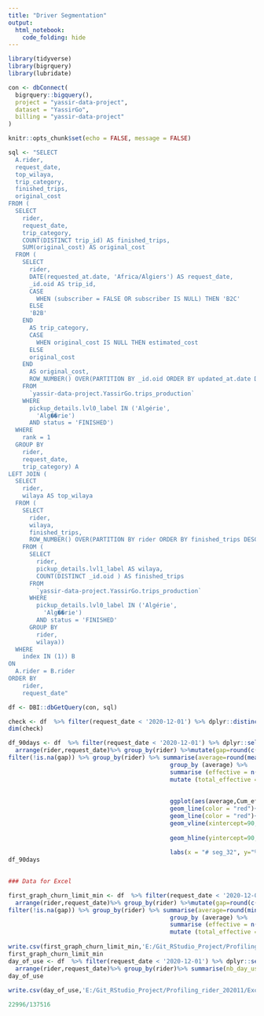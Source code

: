 ```yaml
---
title: "Driver Segmentation"
output: 
  html_notebook:
    code_folding: hide
---
```




```r
library(tidyverse)
library(bigrquery)
library(lubridate)

con <- dbConnect(
  bigrquery::bigquery(),
  project = "yassir-data-project",
  dataset = "YassirGo",
  billing = "yassir-data-project"
)

knitr::opts_chunk$set(echo = FALSE, message = FALSE)
```


```r
sql <- "SELECT
  A.rider,
  request_date,
  top_wilaya,
  trip_category,
  finished_trips,
  original_cost
FROM (
  SELECT
    rider,
    request_date,
    trip_category,
    COUNT(DISTINCT trip_id) AS finished_trips,
    SUM(original_cost) AS original_cost
  FROM (
    SELECT
      rider,
      DATE(requested_at.date, 'Africa/Algiers') AS request_date,
      _id.oid AS trip_id,
      CASE
        WHEN (subscriber = FALSE OR subscriber IS NULL) THEN 'B2C'
      ELSE
      'B2B'
    END
      AS trip_category,
      CASE
        WHEN original_cost IS NULL THEN estimated_cost
      ELSE
      original_cost
    END
      AS original_cost,
      ROW_NUMBER() OVER(PARTITION BY _id.oid ORDER BY updated_at.date DESC) AS rank
    FROM
      `yassir-data-project.YassirGo.trips_production`
    WHERE
      pickup_details.lvl0_label IN ('Algérie',
        'Alg��rie')
      AND status = 'FINISHED')
  WHERE
    rank = 1
  GROUP BY
    rider,
    request_date,
    trip_category) A
LEFT JOIN (
  SELECT
    rider,
    wilaya AS top_wilaya
  FROM (
    SELECT
      rider,
      wilaya,
      finished_trips,
      ROW_NUMBER() OVER(PARTITION BY rider ORDER BY finished_trips DESC) AS index
    FROM (
      SELECT
        rider,
        pickup_details.lvl1_label AS wilaya,
        COUNT(DISTINCT _id.oid ) AS finished_trips
      FROM
        `yassir-data-project.YassirGo.trips_production`
      WHERE
        pickup_details.lvl0_label IN ('Algérie',
          'Alg��rie')
        AND status = 'FINISHED'
      GROUP BY
        rider,
        wilaya))
  WHERE
    index IN (1)) B
ON
  A.rider = B.rider
ORDER BY
    rider,
    request_date"

df <- DBI::dbGetQuery(con, sql)
```


```r
check <- df  %>% filter(request_date < '2020-12-01') %>% dplyr::distinct(rider)
dim(check)

df_90days <- df  %>% filter(request_date < '2020-12-01') %>% dplyr::select(rider,request_date) %>%  
  arrange(rider,request_date)%>% group_by(rider) %>%mutate(gap=round(c(NA,diff(request_date)), 1)) %>%
filter(!is.na(gap)) %>% group_by(rider) %>% summarise(average=round(mean(gap,0)))%>% arrange(desc(average))  %>% 
                                              group_by (average) %>%
                                              summarise (effective = n()) %>%
                                              mutate (total_effective =sum(effective),rate=                       effective/total_effective,Cum_effective=cumsum(rate)*100)%>%
                                             
                                              
                                              ggplot(aes(average,Cum_effective))+
                                              geom_line(color = "red")+
                                              geom_line(color = "red")+
                                              geom_vline(xintercept=90, linetype="dashed", color = "black")+
                                             
                                              geom_hline(yintercept=90, linetype="dashed", color = "black")+
                                             
                                              labs(x = "# seg_32", y="% Effective" )
df_90days 
  

### Data for Excel

first_graph_churn_limit_min <- df  %>% filter(request_date < '2020-12-01') %>% dplyr::select(rider,request_date) %>%  
  arrange(rider,request_date)%>% group_by(rider) %>%mutate(gap=round(c(NA,diff(request_date)), 1)) %>%
filter(!is.na(gap)) %>% group_by(rider) %>% summarise(average=round(min(gap,0)))%>% arrange(desc(average))  %>% 
                                              group_by (average) %>%
                                              summarise (effective = n()) %>%
                                              mutate (total_effective =sum(effective),rate=                       effective/total_effective,Cum_effective=cumsum(rate)*100)
  
write.csv(first_graph_churn_limit_min,'E:/Git_RStudio_Project/Profiling_rider_202011/Excel_data_plot/churn_plot_min.csv')
first_graph_churn_limit_min
day_of_use <- df  %>% filter(request_date < '2020-12-01') %>% dplyr::select(rider,request_date) %>%  
  arrange(rider,request_date)%>% group_by(rider)%>% summarise(nb_day_use=n_distinct(request_date)) %>% group_by(nb_day_use) %>% summarise(riders=n_distinct(rider))
day_of_use
  
write.csv(day_of_use,'E:/Git_RStudio_Project/Profiling_rider_202011/Excel_data_plot/day_of_use_plot.csv')

22996/137516


```
```r

```


